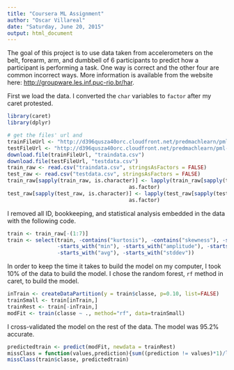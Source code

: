 ```yaml
---
title: "Coursera ML Assignment"
author: "Oscar Villareal"
date: "Saturday, June 20, 2015"
output: html_document
---
```


The goal of this project is to use data taken from accelerometers on the belt, forearm, arm, and dumbbell of 6 participants to predict how a participant is performing a task.  One way is correct and the other four are common incorrect ways. More information is available from the website here: <http://groupware.les.inf.puc-rio.br/har>. 

First we load the data.  I converted the `char` variables to `factor` after my caret protested.

```r
library(caret)
library(dplyr)

# get the files' url and 
trainFileUrl <- "http://d396qusza40orc.cloudfront.net/predmachlearn/pml-training.csv"
testFileUrl <- "http://d396qusza40orc.cloudfront.net/predmachlearn/pml-testing.csv"
download.file(trainFileUrl, "traindata.csv")
download.file(testFileUrl, "testdata.csv")
train_raw <- read.csv("traindata.csv", stringsAsFactors = FALSE)
test_raw <- read.csv("testdata.csv", stringsAsFactors = FALSE)
train_raw[sapply(train_raw, is.character)] <- lapply(train_raw[sapply(train_raw, is.character)], 
                                       as.factor)
test_raw[sapply(test_raw, is.character)] <- lapply(test_raw[sapply(test_raw, is.character)], 
                                       as.factor)
```

I removed all ID, bookkeeping, and statistical analysis embedded in the data with the following code.
```r
train <- train_raw[-(1:7)]
train <- select(train, -contains("kurtosis"), -contains("skewness"), -starts_with("max"),
                -starts_with("min"), -starts_with("amplitude"), -starts_with("var"),
                -starts_with("avg"), -starts_with("stddev"))
```

In order to keep the time it takes to build the model on my computer, I took 10% of the data to build the model. I chose the random forest, `rf` method in caret, to build the model.
```r
inTrain <- createDataPartition(y = train$classe, p=0.10, list=FALSE)
trainSmall <- train[inTrain,]
trainRest <- train[-inTrain,]
modFit <- train(classe ~ ., method="rf", data=trainSmall)
```

I cross-validated the model on the rest of the data.  The model was 95.2% accurate.
```r

predictedtrain <- predict(modFit, newdata = trainRest)
missClass = function(values,prediction){sum((prediction != values)*1)/length(values)}
missClass(train$classe, predictedtrain)
```
